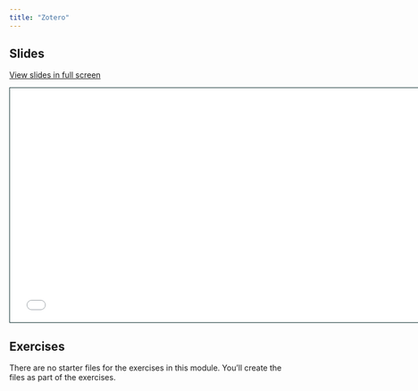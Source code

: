 ```yaml
---
title: "Zotero"
---
```


## Slides

[View slides in full screen](1-4-zotero.html)

```{=html}
<iframe class="slide-deck" src="1-4-zotero.html" height="420" width="747" style="border: 1px solid #123233;"></iframe>
```

## Exercises

There are no starter files for the exercises in this module. You'll create the files as part of the exercises.
